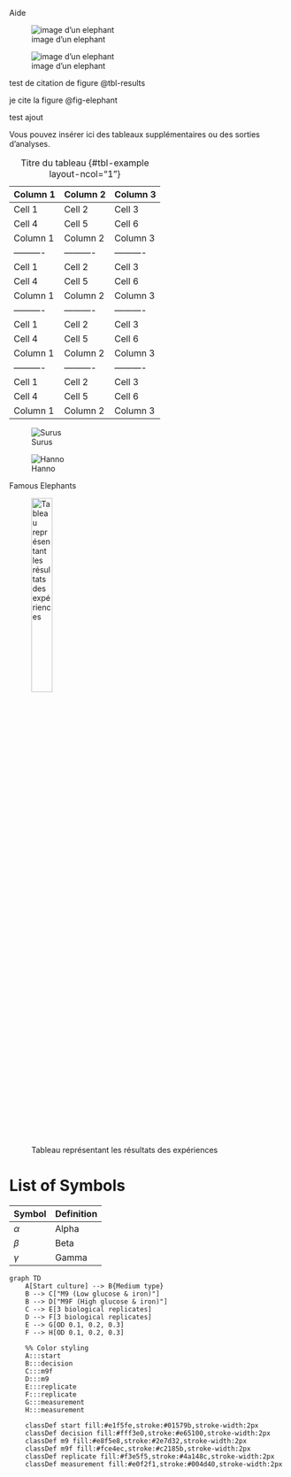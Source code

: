 
Aide 

![image d'un elephant](../figures/exampleR1_R2.png "Title: An elephant zdzedzedezdez"){#fig-elephant .lightbox fig-alt="A drawing of an elephant."}

![image d'un elephant](../figures/exampleR1_R2.png "Title: An elephant"){#fig-elephant2 .lightbox fig-alt="A drawing of an elephant."}

test de citation de figure @tbl-results

je cite la figure @fig-elephant

<!-- :::: {.content-visible when-format="html"}
<div>

<iframe width="560" height="315" src="https://www.youtube.com/embed/0Vtg245ZDbU?si=9tVUFJtF1ps4euVB">

</iframe>

Elephant

</div>
::: -->

test ajout 




Vous pouvez insérer ici des tableaux supplémentaires ou des sorties d'analyses.

| Column 1   | Column 2   | Column 3   |
|------------|------------|------------|
| Cell 1     | Cell 2     | Cell 3     |
| Cell 4     | Cell 5     | Cell 6     |
| Column 1   | Column 2   | Column 3   |
| ---------- | ---------- | ---------- |
| Cell 1     | Cell 2     | Cell 3     |
| Cell 4     | Cell 5     | Cell 6     |
| Column 1   | Column 2   | Column 3   |
| ---------- | ---------- | ---------- |
| Cell 1     | Cell 2     | Cell 3     |
| Cell 4     | Cell 5     | Cell 6     |
| Column 1   | Column 2   | Column 3   |
| ---------- | ---------- | ---------- |
| Cell 1     | Cell 2     | Cell 3     |
| Cell 4     | Cell 5     | Cell 6     |
| Column 1   | Column 2   | Column 3   |

: Titre du tableau {#tbl-example layout-ncol="1"}

::: {#fig-elephants layout-ncol="2"}
![Surus](../figures/exampleR1_R2.png){#fig-surus .lightbox}

![Hanno](../figures/exampleR1_R2.png){#fig-hanno .lightbox}

Famous Elephants
:::



![Tableau représentant les résultats des expériences](../figures/tableau.png){#tbl-results width="30%"}




# List of Symbols {-}

| Symbol | Definition |
|--------|------------|
| $\alpha$ | Alpha |
| $\beta$ | Beta |
| $\gamma$ | Gamma |


```mermaid
graph TD
    A[Start culture] --> B{Medium type}
    B --> C["M9 (Low glucose & iron)"]
    B --> D["M9F (High glucose & iron)"]
    C --> E[3 biological replicates]
    D --> F[3 biological replicates]
    E --> G[OD 0.1, 0.2, 0.3]
    F --> H[OD 0.1, 0.2, 0.3]
    
    %% Color styling
    A:::start
    B:::decision
    C:::m9f
    D:::m9
    E:::replicate
    F:::replicate
    G:::measurement
    H:::measurement
    
    classDef start fill:#e1f5fe,stroke:#01579b,stroke-width:2px
    classDef decision fill:#fff3e0,stroke:#e65100,stroke-width:2px
    classDef m9 fill:#e8f5e8,stroke:#2e7d32,stroke-width:2px
    classDef m9f fill:#fce4ec,stroke:#c2185b,stroke-width:2px
    classDef replicate fill:#f3e5f5,stroke:#4a148c,stroke-width:2px
    classDef measurement fill:#e0f2f1,stroke:#004d40,stroke-width:2px
```
